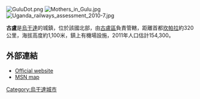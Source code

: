 {{Infobox settlement
|name                   = 古盧
|settlement_type        = 基層政權
|image_skyline          = Gulu Town Skyline 01.jpg
|image_size             = 
|image_caption          = 
|image_flag             = 
|image_seal             =
|image_map              = 
|map_caption            =
|pushpin_map            = Uganda
|pushpin_mapsize        =
|pushpin_label_position =
|subdivision_type1      = 國家
|subdivision_name1      = [[烏干達|烏干達]]
|subdivision_type2      = {{link-en|地區 (烏干達)|Regions of Uganda|地區}}
|subdivision_name2      = [[北部區_(烏干達)|北部區]]
|subdivision_type3      = {{link-en|區 (烏干達)|Districts of Uganda|區}}
|subdivision_name3      = [[古盧區|古盧區]]
|leader_title           = [[市長|市長]]
|leader_name            = 
|established_title      =
|established_date       = 
|area_magnitude         = 
|area_total_km2         = 
|area_land_km2          = 
|area_water_km2         = 
|population_as_of       = 2014 人口調查
|population_note        = 
|population_total       = 152276
|population_metro       = 
|population_density_km2 = 
|timezone               = 
|utc_offset             =
|timezone_DST           =
|utc_offset_DST         =
|coordinates            = {{coord|02|46|54|N|32|17|57|E|region:UG|display=inline}}
|elevation_m            = 1100
|postal_code            = 
|area_code              = 
|blank_name             =
|blank_info             =
|website                = [https://web.archive.org/web/20101209233611/http://www.gulu.go.ug/ Official website]
|footnotes              = 
}}
[[File:GuluDot.png|thumb]]
[[File:Mothers_in_Gulu.jpg|thumb]]
[[File:Uganda_railways_assessment_2010-7.jpg|thumb]]

'''古盧'''是[[烏干達|烏干達]]的城鎮，位於該國北部，由[[古盧區|古盧區]]負責管轄，距離首都[[坎帕拉|坎帕拉]]約320公里，海拔高度約1,100米，鎮上有機場設施，2011年人口估計154,300。

== 外部連結 ==
* [https://web.archive.org/web/20101209233611/http://www.gulu.go.ug/ Official website]
* [http://maps.msn.com/%28w3bbcf55jup5s2nmn0ct40uw%29/map.aspx?lats1=2.78&lons1=32.3&alts1=14&regn1=2 MSN map]{{Dead link|date=2019年11月 |bot=InternetArchiveBot |fix-attempted=yes }}

{{Uganda-geo-stub}}

[[Category:烏干達城市|Category:烏干達城市]]